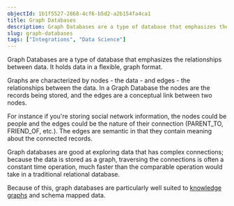 ```yaml
---
objectId: 1b1f5527-2868-4cf6-b5d2-a2b154fa4ca1
title: Graph Databases
description: Graph Databases are a type of database that emphasizes the relationships between data. 
slug: graph-databases
tags: ["Integrations", "Data Science"]
---
```


Graph Databases are a type of database that emphasizes the relationships between data. It holds data in a flexible, graph format.

Graphs are characterized by nodes - the data - and edges - the relationships between the data. In a Graph Database the nodes are the records being stored, and the edges are a conceptual link between two nodes.

For instance if you're storing social network information, the nodes could be people and the edges could be the nature of their connection (PARENT_TO, FRIEND_OF, etc.). The edges are semantic in that they contain meaning about the connected records.

Graph databases are good at exploring data that has complex connections; because the data is stored as a graph, traversing the connections is often a constant time operation, much faster than the comparable operation would take in a traditional relational database.

Because of this, graph databases are particularly well suited to [knowledge graphs](https://hash.ai/glossary/knowledge-graphs) and schema mapped data.
